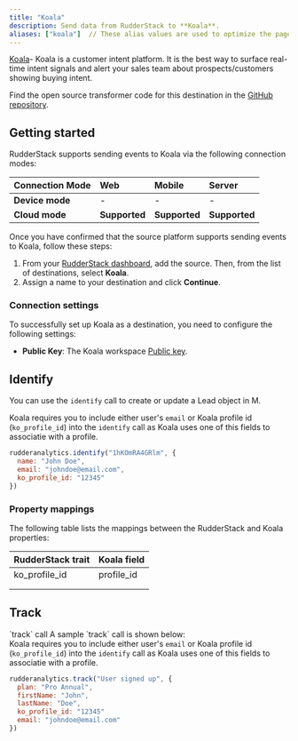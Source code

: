 ```yaml
---
title: "Koala"
description: Send data from RudderStack to **Koala**.
aliases: ["koala"]  // These alias values are used to optimize the page our search index, making it easier for users to find the integration in the docs.
---
```


[Koala](http://www.getkoala.com)- Koala is a customer intent platform. It is the best way to surface real-time intent signals and alert your sales team about prospects/customers showing buying intent.

<div class="infoBlock">
Find the open source transformer code for this destination in the <a href="https://github.com/rudderlabs/rudder-transformer/tree/master/src/cdk/v2/destinations/koala">GitHub repository</a>.
</div>

## Getting started

RudderStack supports sending events to Koala via the following <Link to="/destinations/rudderstack-connection-modes/">connection modes</Link>:

| **Connection Mode** | **Web** | **Mobile** | **Server** |
| :--- | :--- | :--- | :--- |
| **Device mode** | - | - | - |
| **Cloud mode** | **Supported**  | **Supported** | **Supported** |


Once you have confirmed that the source platform supports sending events to Koala, follow these steps:

1. From your [RudderStack dashboard](https://app.rudderstack.com/), add the source. Then, from the list of destinations, select **Koala**.
2. Assign a name to your destination and click **Continue**.

### Connection settings 

To successfully set up Koala as a destination, you need to configure the following settings:

- **Public Key**: The Koala workspace [Public key](https://getkoala.com/docs/integrations/rudderstack).

## Identify

You can use the <Link to="/event-spec/standard-events/identify/">`identify`</Link> call to create or update a Lead object in M.

<div class="infoBlock">
Koala requires you to include either user's <code class="inline-code">email</code> or Koala profile id (<code class="inline-code">ko_profile_id</code>) into the <code class="inline-code">identify</code> call as Koala uses one of this fields to associatie with a profile.
</div>

```javascript
rudderanalytics.identify("1hKOmRA4GRlm", {
  name: "John Doe",
  email: "johndoe@email.com",
  ko_profile_id: "12345"
})
```
  
### Property mappings
  
The following table lists the mappings between the RudderStack and Koala properties:

| RudderStack trait | Koala field |
| :------------------- | :---------------- |
|      ko_profile_id   | profile_id        |
|                      |                   |
|                      |                   |

  
## Track
  
<Link to="/event-spec/standard-events/track/">`track`</Link> call
<usage of the call>
A sample `track` call is shown below:

<div class="infoBlock">
Koala requires you to include either user's <code class="inline-code">email</code> or Koala profile id (<code class="inline-code">ko_profile_id</code>) into the <code class="inline-code">identify</code> call as Koala uses one of this fields to associatie with a profile.
</div>

```javascript
rudderanalytics.track("User signed up", {
  plan: "Pro Annual",
  firstName: "John",
  lastName: "Doe",
  ko_profile_id: "12345"
  email: "johndoe@email.com"
})
```

